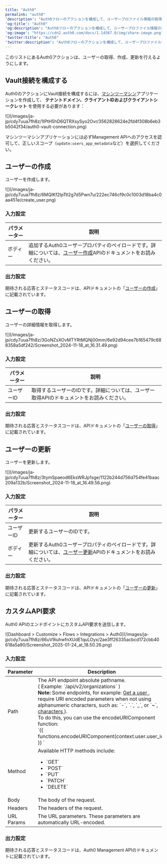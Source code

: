 ```yaml
---
title: "Auth0"
permalink: "auth0"
'description': "Auth0フローのアクションを構成して、ユーザープロファイル情報の取得や更新と、新しいユーザーの作成を行う方法について説明します。"
'og:title': "Auth0"
'og:description': "Auth0フローのアクションを構成して、ユーザープロファイル情報の取得や更新と、新しいユーザーの作成を行う方法について説明します。"
'og:image': "https://cdn2.auth0.com/docs/1.14567.0/img/share-image.png"
'twitter:title': "Auth0"
'twitter:description': "Auth0フローのアクションを構成して、ユーザープロファイル情報の取得や更新と、新しいユーザーの作成を行う方法について説明します。"
---
```


このリストにあるAuth0アクションは、ユーザーの取得、作成、更新を行えるようにします。

## Vault接続を構成する

Auth0のアクションにVault接続を構成するには、[マシンツーマシン](/ja-jp/get-started/auth0-overview/create-applications/machine-to-machine-apps)アプリケーションを作成して、 **テナントドメイン、クライアントIDおよびクライアントシークレット** を使用する必要があります：

<Frame>![](/images/ja-jp/cdy7uua7fh8z/1IPtH5hD6QTRXsySyo2Ovr/3562828624e2fd4f308b6eb3b5042f34/auth0-vault-connection.png)</Frame>

<Warning>

マシンツーマシンアプリケーションには必ずManagement APIへのアクセスを認可して、正しいスコープ（`update:users_app_metadata`など）を選択してください。

</Warning>

## ユーザーの作成

ユーザーを作成します。

<Frame>![](/images/ja-jp/cdy7uua7fh8z/6MQIKf2IpTtI2g7d5Pwn7u/222ec746cf9c0c1003d18ba4c0aa451e/create_user.png)</Frame>

### 入力設定

<table class="table">
<thead>
<tr>
<th><b>パラメーター</b></th>
<th><b>説明</b></th>
</tr>
</thead>
<tbody>
<tr>
<td>ボディー</td>
<td>追加するAuth0ユーザープロパティのペイロードです。詳細については、<a href="https://auth0.com/docs/ja-jp/api/management/v2/users/post-users">ユーザー作成</a>APIのドキュメントをお読みください。 </td>
</tr>
</tbody>
</table>

### 出力設定

期待される応答とステータスコードは、APIドキュメントの「[ユーザーの作成](https://auth0.com/docs/api/management/v2/users/post-users#response-messages)」に記載されています。

## ユーザーの取得

ユーザーの詳細情報を取得します。

<Frame>![](/images/ja-jp/cdy7uua7fh8z/3GoNZsXOvMTYRtMQNj00mm/6e92d94cee7b165479c688358a5df242/Screenshot_2024-11-18_at_16.31.49.png)</Frame>

### 入力設定

<table class="table">
<thead>
<tr>
<th><b>パラメーター</b></th>
<th><b>説明</b></th>
</tr>
</thead>
<tbody>
<tr>
<td>ユーザーID</td>
<td>取得するユーザーのIDです。詳細については、<a api=" auth0.com" docs="" get-users-by-id="https:="ja-jp="" management="" users="" v2="">ユーザー取得</a>APIのドキュメントをお読みください。 </td>
</tr>
</tbody>
</table>

### 出力設定

期待される応答とステータスコードは、APIドキュメントの「[ユーザーの取得](https://auth0.com/docs/api/management/v2/users/get-users-by-id#response-messages)」に記載されています。

## ユーザーの更新

ユーザーを更新します。

<Frame>![](/images/ja-jp/cdy7uua7fh8z/3tymSpaeod6EksWRJp1sge/1122b244d756d754fe41baac209a132b/Screenshot_2024-11-18_at_16.49.56.png)</Frame>

### 入力設定

<table class="table">
<thead>
<tr>
<th><b>パラメーター</b></th>
<th><b>説明</b></th>
</tr>
</thead>
<tbody>
<tr>
<td>ユーザーID</td>
<td>更新するユーザーのIDです。</td>
</tr>
<tr>
<td>ボディー</td>
<td>更新するAuth0ユーザープロパティのペイロードです。詳細については、<a href="https://auth0.com/docs/ja-jp/api/management/v2/users/patch-users-by-id">ユーザー更新</a>APIのドキュメントをお読みください。 </td>
</tr>
</tbody>
</table>

### 出力設定

期待される応答とステータスコードは、APIドキュメントの「[ユーザーの更新](https://auth0.com/docs/api/management/v2/users/patch-users-by-id#response-messages)」に記載されています。

## カスタムAPI要求

Auth0 APIのエンドポイントにカスタムAPI要求を送信します。

<Frame>![Dashboard > Customize > Flows > Integrations > Auth0](/images/ja-jp/cdy7uua7fh8z/66uV9iuhwfnXUdE1quLOyx/2ae3ff26335acbcd172cbb40618a5a90/Screenshot_2025-01-24_at_18.50.26.png)</Frame>

### 入力設定

<table class="table">
<thead>
<tr>
<th><b>Parameter</b></th>
<th><b>Description</b></th>
</tr>
</thead>
<tbody>
<tr>
<td>Path</td>
<td>
The API endpoint absolute pathname. 
            <br/>( Example: `/api/v2/organizations` )
            <br/> <b>Note:</b> Some endpoints, for example: <a href="https://auth0.com/docs/api/management/v2/users/get-users-by-id"> Get a user </a>, require URI encoded parameters when not using alphanumeric characters, such as: `-`, `.`, `_`, or `~`, <a href="https://datatracker.ietf.org/doc/html/rfc3986#section-2.3"> characters </a>). 
            <br/>To do this, you can use the encodeURIComponent function:  <br/>`{{ functions.encodeURIComponent(context.user.user_id) }} `
</td>
</tr>
<tr>
<td>Method</td>
<td>
Available HTTP methods include:    
            <ul>
<li>`GET`</li>
<li>`POST`</li>
<li>`PUT`</li>
<li>`PATCH`</li>
<li>`DELETE`</li>
</ul>
</td>
</tr>
<tr>
<td>Body</td>
<td>The body of the request. </td>
</tr>
<tr>
<td>Headers</td>
<td>The headers of the request. </td>
</tr>
<tr>
<td>URL Params</td>
<td>The URL parameters. These parameters are automatically URL-encoded. </td>
</tr>
</tbody>
</table>

### 出力設定

期待される応答とステータスコードは、Auth0 <Tooltip data-tooltip-id="react-containers-DefinitionTooltip-0" href="/ja-jp/glossary?term=management-api" tip="Management API: 顧客が管理タスクを実行できるようにするための製品。" cta="用語集の表示">Management API</Tooltip>のドキュメントに記載されています。